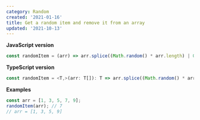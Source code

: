 ```yaml
---
category: Random
created: '2021-01-16'
title: Get a random item and remove it from an array
updated: '2021-10-13'
---
```


**JavaScript version**

```js
const randomItem = (arr) => arr.splice((Math.random() * arr.length) | 0, 1);
```

**TypeScript version**

```js
const randomItem = <T,>(arr: T[]): T => arr.splice((Math.random() * arr.length) | 0, 1) as unknown as T;
```

**Examples**

```js
const arr = [1, 3, 5, 7, 9];
randomItem(arr); // 7
// arr = [1, 3, 5, 9]
```
